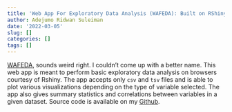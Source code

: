 ```yaml
---
title: 'Web App For Exploratory Data Analysis (WAFEDA): Built on RShiny'
author: Adejumo Ridwan Suleiman
date: '2022-03-05'
slug: []
categories: []
tags: []
---
```


[WAFEDA](https://ridwan-adejumo-suleiman.shinyapps.io/WAFEDA/?_ga=2.58495277.663747270.1646329263-556426440.1629003048), sounds weird right. I couldn't come up with a better name. This web app is meant to perform basic exploratory data analysis on browsers courtesy of Rshiny. The app accepts only `csv` and `tsv` files and is able to plot various visualizations depending on the type of variable selected. The app also gives summary statistics and correlations between variables in a given dataset. Source code is available on my [Github](https://github.com/adejumoridwan/WAFEDA/blob/main/app.R).